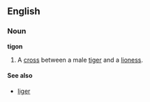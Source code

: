 ==English==
===Noun===
'''tigon'''

#A [[cross]] between a male [[tiger]] and a [[lioness]].

====See also====
*[[liger]]